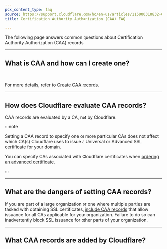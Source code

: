 ```yaml
---
pcx_content_type: faq
source: https://support.cloudflare.com/hc/en-us/articles/115000310832-Certification-Authority-Authorization-CAA-FAQ
title: Certification Authority Authorization (CAA) FAQ

---
```



The following page answers common questions about Certification Authority Authorization (CAA) records.

***

## What is CAA and how can I create one?

<Render file="caa-records-definition" /> <br/>

For more details, refer to [Create CAA records](/ssl/edge-certificates/caa-records/).

***

## How does Cloudflare evaluate CAA records?

CAA records are evaluated by a CA, not by Cloudflare.

:::note

Setting a CAA record to specify one or more particular CAs does not affect which CA(s) Cloudflare uses to issue a Universal or Advanced SSL certificate for your domain.

You can specify CAs associated with Cloudflare certificates when [ordering an advanced certificate](/ssl/edge-certificates/advanced-certificate-manager/manage-certificates/).


:::

***

## What are the dangers of setting CAA records?

If you are part of a large organization or one where multiple parties are tasked with obtaining SSL certificates, [include CAA records](/ssl/edge-certificates/caa-records/) that allow issuance for all CAs applicable for your organization. Failure to do so can inadvertently block SSL issuance for other parts of your organization.

***

## What CAA records are added by Cloudflare?

<Render file="caa-records-added-by-cf" />
